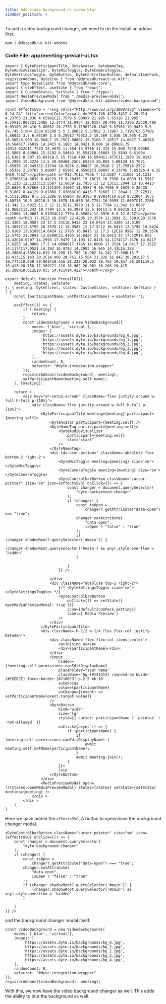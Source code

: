 ```yaml
---
title: Add video background or video blur
sidebar_position: 4
---
```


To add a video background changer, we need to do the install an addon first.

```ts
npm i @dytesdk/ui-kit-addons
```

### Code File: app/meeting-precall-ui.tsx

```tsx
import { DyteParticipantTile, DyteAvatar, DyteNameTag, DyteAudioVisualizer, DyteMicToggle, DyteCameraToggle, DyteSettingsToggle, DyteButton, DyteControlbarButton, defaultIconPack, registerAddons, DyteIcon } from "@dytesdk/react-ui-kit";
import type DyteClient from "@dytesdk/web-core";
import { useEffect, useState } from "react";
import { CustomStates, SetState } from "./types";
import MediaPreviewModal from "./media-preview-modal";
import VideoBackground from "@dytesdk/ui-kit-addons/video-background";

const effectsSVG = '<svg xmlns="http://www.w3.org/2000/svg" viewBox="0 0 24 24" fill="currentColor"><path d="M19.745 4C20.3417 4 20.914 4.23705 21.336 4.65901C21.7579 5.08097 21.995 5.65326 21.995 6.25V12.805C21.5485 12.3774 21.0434 12.0154 20.495 11.73V6.25C20.495 6.05109 20.416 5.86032 20.2753 5.71967C20.1347 5.57902 19.9439 5.5 19.745 5.5H4.25C4.05109 5.5 3.86032 5.57902 3.71967 5.71967C3.57902 5.86032 3.5 6.05109 3.5 6.25V17.755C3.5 18.169 3.836 18.505 4.25 18.505L6.999 18.504L7 15.75C7.00002 15.3108 7.16517 14.8877 7.46268 14.5646C7.76019 14.2415 8.1683 14.0421 8.606 14.006L8.75 14H12.022C11.7223 14.4675 11.484 14.9716 11.313 15.5H8.75C8.69368 15.5001 8.63904 15.5192 8.59493 15.5542C8.55083 15.5893 8.51984 15.6382 8.507 15.693L8.5 15.75L8.499 18.504H11.077C11.1569 19.0193 11.2989 19.5229 11.5 20.004H4.25C3.65344 20.004 3.08129 19.7671 2.65936 19.3453C2.23744 18.9236 2.00027 18.3516 2 17.755V6.25C2 5.65326 2.23705 5.08097 2.65901 4.65901C3.08097 4.23705 3.65326 4 4.25 4H19.745Z"></path><path d="M12 7C12.7956 7 13.5587 7.31607 14.1213 7.87868C14.6839 8.44129 15 9.20435 15 10C15 10.7956 14.6839 11.5587 14.1213 12.1213C13.5587 12.6839 12.7956 13 12 13C11.2044 13 10.4413 12.6839 9.87868 12.1213C9.31607 11.5587 9 10.7956 9 10C9 9.20435 9.31607 8.44129 9.87868 7.87868C10.4413 7.31607 11.2044 7 12 7ZM12 8.5C11.6022 8.5 11.2206 8.65804 10.9393 8.93934C10.658 9.22064 10.5 9.60218 10.5 10C10.5 10.3978 10.658 10.7794 10.9393 11.0607C11.2206 11.342 11.6022 11.5 12 11.5C12.3978 11.5 12.7794 11.342 13.0607 11.0607C13.342 10.7794 13.5 10.3978 13.5 10C13.5 9.60218 13.342 9.22064 13.0607 8.93934C12.7794 8.65804 12.3978 8.5 12 8.5Z"></path><path d="M23 17.5C23 18.9587 22.4205 20.3576 21.3891 21.3891C20.3576 22.4205 18.9587 23 17.5 23C16.0413 23 14.6424 22.4205 13.6109 21.3891C12.5795 20.3576 12 18.9587 12 17.5C12 16.0413 12.5795 14.6424 13.6109 13.6109C14.6424 12.5795 16.0413 12 17.5 12C18.9587 12 20.3576 12.5795 21.3891 13.6109C22.4205 14.6424 23 16.0413 23 17.5ZM18.055 14.42C18.0207 14.2993 17.9479 14.193 17.8478 14.1174C17.7476 14.0417 17.6255 14.0008 17.5 14.0008C17.3745 14.0008 17.2524 14.0417 17.1522 14.1174C17.0521 14.193 16.9793 14.2993 16.945 14.42L16.388 16.208H14.585C14.019 16.208 13.785 16.962 14.242 17.308L15.7 18.413L15.143 20.2C14.968 20.761 15.584 21.228 16.042 20.881L17.5 19.777L18.958 20.881C19.416 21.228 20.032 20.761 19.857 20.201L19.3 18.413L20.758 17.309C21.216 16.962 20.981 16.208 20.415 16.208H18.612L18.055 14.421V14.42Z"></path></svg>';

export default function PrecallUI({
    meeting, states, setState
}: { meeting: DyteClient, states: CustomStates, setState: SetState }
) {
    const [participantName, setParticipantName] = useState('');

    useEffect(() => {
        if (!meeting) {
            return;
        }
        const videoBackground = new VideoBackground({
            modes: ['blur', 'virtual'],
            images: [
                'https://assets.dyte.io/backgrounds/bg_0.jpg',
                'https://assets.dyte.io/backgrounds/bg_1.jpg',
                'https://assets.dyte.io/backgrounds/bg_2.jpg',
                'https://assets.dyte.io/backgrounds/bg_3.jpg',
                'https://assets.dyte.io/backgrounds/bg_4.jpg',
            ],
            randomCount: 8,
            selector: "#dyte-integration-wrapper"
        });
        registerAddons([videoBackground], meeting);
        setParticipantName(meeting.self.name);
    }, [meeting])

    return (
        <div key="on-setup-screen" className='flex justify-around w-full h-full p-[10%]'>
            <div className='flex justify-around w-full h-full p-[10%]'>
                <DyteParticipantTile meeting={meeting} participant={meeting.self}>
                    <DyteAvatar participant={meeting.self} />
                    <DyteNameTag participant={meeting.self}>
                        <DyteAudioVisualizer
                            participant={meeting.self}
                            slot="start"
                        />
                    </DyteNameTag>
                    <div id='user-actions' className='absolute flex bottom-2 right-2'>
                        <DyteMicToggle meeting={meeting} size='sm'></DyteMicToggle>
                        <DyteCameraToggle meeting={meeting} size='sm'></DyteCameraToggle>
                        <DyteControlbarButton className="cursor-pointer" size="sm" icon={effectsSVG} onClick={() => {
                            const changer = document.querySelector(
                                "dyte-background-changer"
                            );
                            if (changer) {
                                const isOpen =
                                    changer?.getAttribute("data-open") === "true";
                                changer.setAttribute(
                                    "data-open",
                                    isOpen ? "false" : "true"
                                );
                                if (changer.shadowRoot?.querySelector('#main')) {
                                    (changer.shadowRoot.querySelector('#main') as any).style.overflow = 'hidden'
                                }

                            }
                        }} />

                    </div>
                    <div className="absolute top-2 right-2">
                        {/* <DyteSettingsToggle size='sm'></DyteSettingsToggle> */}
                        <DyteControlbarButton
                            onClick={() => setState({ openMediaPreviewModal: true })}
                            icon={defaultIconPack.settings}
                            label={'Media Preview'}
                        />
                    </div>
                </DyteParticipantTile>
                <div className='h-1/2 w-1/4 flex flex-col justify-between'>
                    <div className='flex flex-col items-center'>
                        <p>Joining as</p>
                        <div>{participantName}</div>
                    </div>
                    <input
                        hidden={!meeting.self.permissions.canEditDisplayName}
                        placeholder="Your name"
                        className='bg-[#141414] rounded-sm border-[#EEEEEE] focus:border-[#2160FD] p-2.5 mb-10'
                        autoFocus
                        value={participantName}
                        onChange={(event) => setParticipantName(event.target.value)}
                    />
                    <DyteButton
                        kind="wide"
                        size='lg'
                        style={{ cursor: participantName ? 'pointer' : 'not-allowed' }}
                        onClick={async () => {
                            if (participantName) {
                                if (meeting.self.permissions.canEditDisplayName) {
                                    await meeting.self.setName(participantName);
                                }
                                await meeting.join();
                            }
                        }}>
                        Join
                    </DyteButton>
                </div>
                <MediaPreviewModal open={!!states.openMediaPreviewModal} states={states} setState={setState} meeting={meeting} />
            </div >
        </div >
    )
}
```

Here we have added the `effectsSVG`,  A button to open/close the background changer modal.

```tsx
<DyteControlbarButton className="cursor-pointer" size="sm" icon={effectsSVG} onClick={() => {
    const changer = document.querySelector(
        "dyte-background-changer"
    );
    if (changer) {
        const isOpen =
            changer?.getAttribute("data-open") === "true";
        changer.setAttribute(
            "data-open",
            isOpen ? "false" : "true"
        );
        if (changer.shadowRoot?.querySelector('#main')) {
            (changer.shadowRoot.querySelector('#main') as any).style.overflow = 'hidden'
        }

    }
}} />
```
and the background changer modal itself.

```tsx
const videoBackground = new VideoBackground({
    modes: ['blur', 'virtual'],
    images: [
        'https://assets.dyte.io/backgrounds/bg_0.jpg',
        'https://assets.dyte.io/backgrounds/bg_1.jpg',
        'https://assets.dyte.io/backgrounds/bg_2.jpg',
        'https://assets.dyte.io/backgrounds/bg_3.jpg',
        'https://assets.dyte.io/backgrounds/bg_4.jpg',
    ],
    randomCount: 8,
    selector: "#dyte-integration-wrapper"
});
registerAddons([videoBackground], meeting);
```

With this, we now have the video background changer as well. This adds the ability to blur the background as well.
